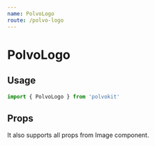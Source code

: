 ```yaml
---
name: PolvoLogo
route: /polvo-logo
---
```



# PolvoLogo

<Playground>
  <div style={{ width: 300, padding: 50 }}>
    <PolvoLogo />
  </div>
  <div style={{ width: 300, padding: 50, backgroundColor: 'black' }}>
    <PolvoLogo white />
  </div>
</Playground>

## Usage

```js
import { PolvoLogo } from 'polvokit'
```

## Props

It also supports all props from Image component.

<PropsTable of={PolvoLogo} />
